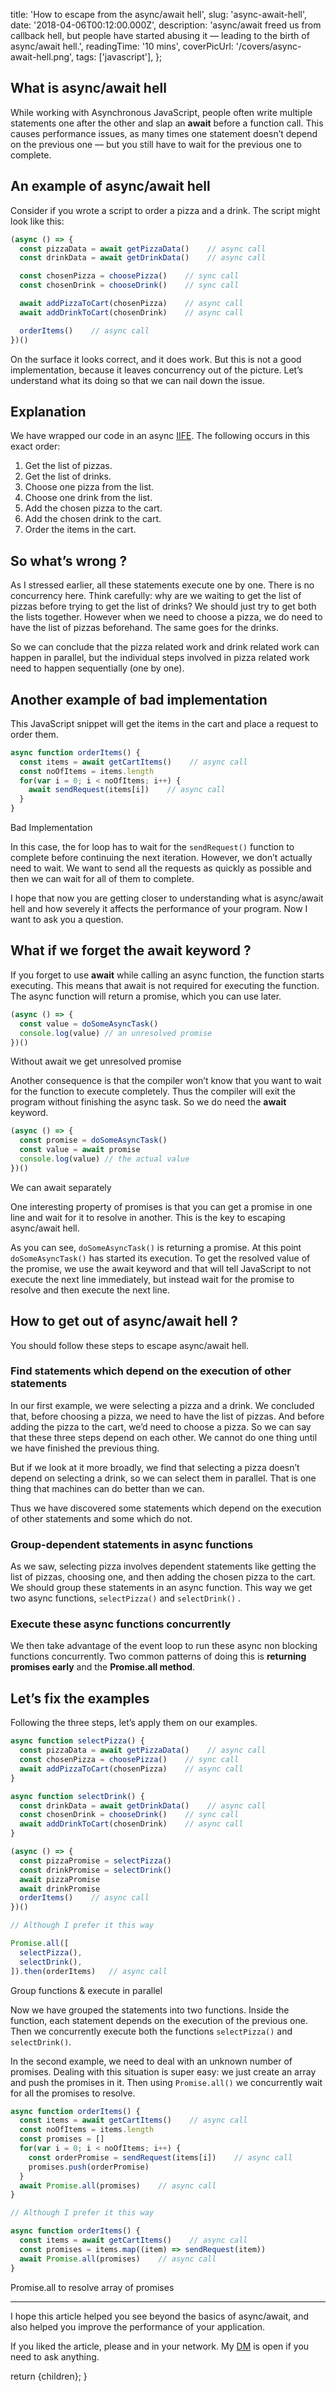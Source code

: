 
  title: 'How to escape from the async/await hell',
  slug: 'async-await-hell',
  date: '2018-04-06T00:12:00.000Z',
  description: 'async/await freed us from callback hell, but people have started abusing it — leading to the birth of async/await hell.',
  readingTime: '10 mins',
  coverPicUrl: '/covers/async-await-hell.png',
  tags: ['javascript'],
};

<MDXImage alt="Nesting awaits one after other" src={meta.coverPicUrl} />

## What is async/await hell

While working with Asynchronous JavaScript, people often write multiple statements one after the other and slap an **await** before a function call. This causes performance issues, as many times one statement doesn’t depend on the previous one — but you still have to wait for the previous one to complete.

## An example of async/await hell

Consider if you wrote a script to order a pizza and a drink. The script might look like this:

```js
(async () => {
  const pizzaData = await getPizzaData()    // async call
  const drinkData = await getDrinkData()    // async call

  const chosenPizza = choosePizza()    // sync call
  const chosenDrink = chooseDrink()    // sync call

  await addPizzaToCart(chosenPizza)    // async call
  await addDrinkToCart(chosenDrink)    // async call

  orderItems()    // async call
})()
```
<CodeDescription children="Naive implementation to order food" />

On the surface it looks correct, and it does work. But this is not a good implementation, because it leaves concurrency out of the picture. Let’s understand what its doing so that we can nail down the issue.

## Explanation

We have wrapped our code in an async [IIFE](https://developer.mozilla.org/en-US/docs/Glossary/IIFE). The following occurs in this exact order:

1. Get the list of pizzas.
1. Get the list of drinks.
1. Choose one pizza from the list.
1. Choose one drink from the list.
1. Add the chosen pizza to the cart.
1. Add the chosen drink to the cart.
1. Order the items in the cart.

## So what’s wrong ?

As I stressed earlier, all these statements execute one by one. There is no concurrency here. Think carefully: why are we waiting to get the list of pizzas before trying to get the list of drinks? We should just try to get both the lists together. However when we need to choose a pizza, we do need to have the list of pizzas beforehand. The same goes for the drinks.

So we can conclude that the pizza related work and drink related work can happen in parallel, but the individual steps involved in pizza related work need to happen sequentially (one by one).

## Another example of bad implementation

This JavaScript snippet will get the items in the cart and place a request to order them.

```js
async function orderItems() {
  const items = await getCartItems()    // async call
  const noOfItems = items.length
  for(var i = 0; i < noOfItems; i++) {
    await sendRequest(items[i])    // async call
  }
}
```
<CodeDescription>Bad Implementation</CodeDescription>

In this case, the for loop has to wait for the `sendRequest()` function to complete before continuing the next iteration. However, we don’t actually need to wait. We want to send all the requests as quickly as possible and then we can wait for all of them to complete.

I hope that now you are getting closer to understanding what is async/await hell and how severely it affects the performance of your program. Now I want to ask you a question.

## What if we forget the await keyword ?

If you forget to use **await** while calling an async function, the function starts executing. This means that await is not required for executing the function. The async function will return a promise, which you can use later.

```js {2}
(async () => {
  const value = doSomeAsyncTask()
  console.log(value) // an unresolved promise
})()
```
<CodeDescription>Without await we get unresolved promise</CodeDescription>

Another consequence is that the compiler won’t know that you want to wait for the function to execute completely. Thus the compiler will exit the program without finishing the async task. So we do need the **await** keyword.

```js {3}
(async () => {
  const promise = doSomeAsyncTask()
  const value = await promise
  console.log(value) // the actual value
})()
```
<CodeDescription>We can await separately</CodeDescription>

One interesting property of promises is that you can get a promise in one line and wait for it to resolve in another. This is the key to escaping async/await hell.

As you can see, `doSomeAsyncTask()` is returning a promise. At this point `doSomeAsyncTask()` has started its execution. To get the resolved value of the promise, we use the await keyword and that will tell JavaScript to not execute the next line immediately, but instead wait for the promise to resolve and then execute the next line.

## How to get out of async/await hell ?

You should follow these steps to escape async/await hell.

### Find statements which depend on the execution of other statements

In our first example, we were selecting a pizza and a drink. We concluded that, before choosing a pizza, we need to have the list of pizzas. And before adding the pizza to the cart, we’d need to choose a pizza. So we can say that these three steps depend on each other. We cannot do one thing until we have finished the previous thing.

But if we look at it more broadly, we find that selecting a pizza doesn’t depend on selecting a drink, so we can select them in parallel. That is one thing that machines can do better than we can.

Thus we have discovered some statements which depend on the execution of other statements and some which do not.

### Group-dependent statements in async functions

As we saw, selecting pizza involves dependent statements like getting the list of pizzas, choosing one, and then adding the chosen pizza to the cart. We should group these statements in an async function. This way we get two async functions, `selectPizza()` and `selectDrink()` .

### Execute these async functions concurrently

We then take advantage of the event loop to run these async non blocking functions concurrently. Two common patterns of doing this is **returning promises early** and the **Promise.all method**.

## Let’s fix the examples

Following the three steps, let’s apply them on our examples.

```js {14,15}
async function selectPizza() {
  const pizzaData = await getPizzaData()    // async call
  const chosenPizza = choosePizza()    // sync call
  await addPizzaToCart(chosenPizza)    // async call
}

async function selectDrink() {
  const drinkData = await getDrinkData()    // async call
  const chosenDrink = chooseDrink()    // sync call
  await addDrinkToCart(chosenDrink)    // async call
}

(async () => {
  const pizzaPromise = selectPizza()
  const drinkPromise = selectDrink()
  await pizzaPromise
  await drinkPromise
  orderItems()    // async call
})()

// Although I prefer it this way

Promise.all([
  selectPizza(),
  selectDrink(),
]).then(orderItems)   // async call
```
<CodeDescription>Group functions & execute in parallel</CodeDescription>

Now we have grouped the statements into two functions. Inside the function, each statement depends on the execution of the previous one. Then we concurrently execute both the functions `selectPizza()` and `selectDrink()`.

In the second example, we need to deal with an unknown number of promises. Dealing with this situation is super easy: we just create an array and push the promises in it. Then using `Promise.all()` we concurrently wait for all the promises to resolve.

```js {7,9,16,17}
async function orderItems() {
  const items = await getCartItems()    // async call
  const noOfItems = items.length
  const promises = []
  for(var i = 0; i < noOfItems; i++) {
    const orderPromise = sendRequest(items[i])    // async call
    promises.push(orderPromise)
  }
  await Promise.all(promises)    // async call
}

// Although I prefer it this way

async function orderItems() {
  const items = await getCartItems()    // async call
  const promises = items.map((item) => sendRequest(item))
  await Promise.all(promises)    // async call
}
```
<CodeDescription>Promise.all to resolve array of promises</CodeDescription>

----

I hope this article helped you see beyond the basics of async/await, and also helped you improve the performance of your application.

If you liked the article, please <TwitterShare meta={meta} /> and in your network. My [DM](https://twitter.com/messages/1650129775-1650129775?recipient_id=1650129775&text=Hey!) is open if you need to ask anything.

  return <BlogLayout meta={meta}>{children}</BlogLayout>;
}
